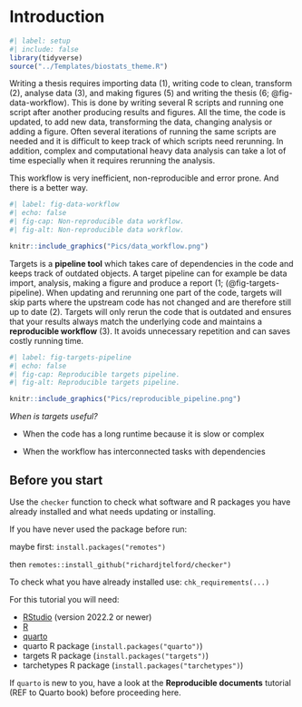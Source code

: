 

# Introduction

```r
#| label: setup
#| include: false
library(tidyverse)
source("../Templates/biostats_theme.R")
```

Writing a thesis requires importing data (1), writing code to clean, transform (2), analyse data (3), and making figures (5) and writing the thesis (6; @fig-data-workflow).
This is done by writing several R scripts and running one script after another producing results and figures.
All the time, the code is updated, to add new data, transforming the data, changing analysis or adding a figure.
Often several iterations of running the same scripts are needed and it is difficult to keep track of which scripts need rerunning.
In addition, complex and computational heavy data analysis can take a lot of time especially when it requires rerunning the analysis.

This workflow is very inefficient, non-reproducible and error prone.
And there is a better way.

```r
#| label: fig-data-workflow
#| echo: false
#| fig-cap: Non-reproducible data workflow.
#| fig-alt: Non-reproducible data workflow.

knitr::include_graphics("Pics/data_workflow.png")

```

Targets is a **pipeline tool** which takes care of dependencies in the code and keeps track of outdated objects.
A target pipeline can for example be data import, analysis, making a figure and produce a report (1; (@fig-targets-pipeline). 
When updating and rerunning one part of the code, targets will skip parts where the upstream code has not changed and are therefore still up to date (2).
Targets will only rerun the code that is outdated and ensures that your results always match the underlying code and maintains a  **reproducible workflow** (3). 
It avoids unnecessary repetition and can saves costly running time.

```r
#| label: fig-targets-pipeline
#| echo: false
#| fig-cap: Reproducible targets pipeline.
#| fig-alt: Reproducible targets pipeline.

knitr::include_graphics("Pics/reproducible_pipeline.png")

```


*When is targets useful?*

- When the code has a long runtime because it is slow or complex

- When the workflow has interconnected tasks with dependencies


::: callout-note
## Before you start

Use the `checker` function to check what software and R packages you have already installed and what needs updating or installing.

If you have never used the package before run:

maybe first: `install.packages("remotes")`

then `remotes::install_github("richardjtelford/checker")`

<!-- What needs to be in here? -->
To check what you have already installed use:
`chk_requirements(...)`

For this tutorial you will need:

-   [RStudio](https://www.rstudio.com/products/rstudio/) (version 2022.2 or newer)
-   [R](https://cran.r-project.org/)
-   [quarto](https://quarto.org/docs/get-started/ "Download quarto")
-   quarto R package (`install.packages("quarto")`)
-   targets R package (`install.packages("targets")`)
-   tarchetypes R package (`install.packages("tarchetypes")`)

If `quarto` is new to you, have a look at the **Reproducible documents** tutorial (REF to Quarto book) before proceeding here.
:::
